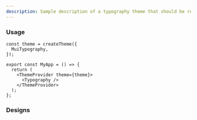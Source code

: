 ```yaml
---
description: Sample description of a typography theme that should be replaced
---
```



### Usage

```
const theme = createTheme({
  MuiTypography,
});

export const MyApp = () => {
  return (
    <ThemeProvider theme={theme}>
      <Typography />
    </ThemeProvider>
  );
};
```

### Designs

<FigmaEmbed src="https://www.figma.com/embed?embed_host=share&url=<FIGMA_LINK>" />
